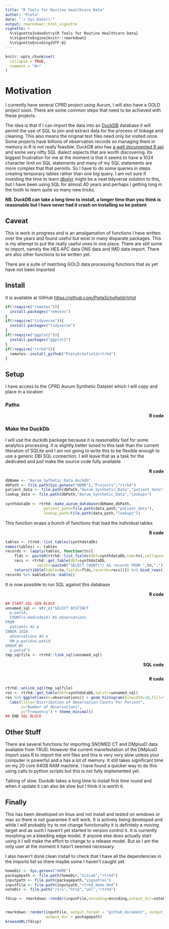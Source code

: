 ```yaml
---
title: "R Tools for Routine Healthcare Data"
author: "Pieta"
date: "`r Sys.Date()`"
output: rmarkdown::html_vignette
vignette: >
  %\VignetteIndexEntry{R Tools for Routine Healthcare Data}
  %\VignetteEngine{knitr::rmarkdown}
  %\VignetteEncoding{UTF-8}
---
```


```r
knitr::opts_chunk$set(
  collapse = TRUE,
  comment = "#>"
)
```

# Motivation

I currently have several CPRD project using Aurum, I will also have a GOLD project soon. There are some
common steps that need to be achieved with these projects. 

The idea is that if I can import the data into an [DuckDB](duckdb) database it will permit the use of 
SQL to join and extract data for the process of linkage and cleaning. This also means the original text
files need only be visited once. Some projects have billions of observation records so managing them in
memory in R is not really feasible. DuckDB also has [a well documented R api](duckrapi) and some very
nifty SQL dialect aspects that are worth discovering. Its biggest frustration for me at the moment is
that it seems to have a 1024 character limit on SQL statements and many of my SQL statements are more
complex that that permits. So I have to do some queries in steps creating temporary tables rather than
one big query. I am not sure if investing the time to learn [dbplyr](dplyr) might be a neat tidyverse
solution to this, but I have been using SQL for almost 40 years and perhaps I getting long in the tooth
to learn quite so many new tricks.

__NB. DuckDB can take a long time to install, a longer time than you think is reasonable
but I have never had it crash on installing so be patient__

## Caveat

This is work in progress and is an amalgamation of functions I have written over the years and found
useful but exist in many disparate packages. This is my attempt to put the really useful ones in one
place. There are still some to import, namely the HES APC data ONS data and IMD data import. There are
also other functions to be written yet. 

There are a suite of matching GOLD data processing functions that as yet have not been imported

## Install

It is available at GitHub [https://github.com/PietaSchofield/rtrhd](rtrhdgh)

```r
if(!require("remotes")){
  install.packages("remotes")
}
if(!require("tidyverse")){
  install.packages("tidyverse")
}
if(!require("ggplot2")){
  install.packages("ggplot2")
}
if(!require("rtrhd")){
  remotes::install_github("PietaSchofield/rtrhd")
}
```

## Setup

I have access to the CPRD Aurum Synthetic Dataset which I will copy and place in a location 

### Paths

<div style='text-align: right'>**R code**</div>

### Make the DuckDb

I will use the duckdb package because it is reasonalbly fast for some analytics processing. It is
slightly better tuned to this task than the current itteration of SQLite and I am not going to write this
to be flexible enough to use a generic DBI SQL connection. I will leave that as a task for the dedicated
and just make the source code fully available

<div style='text-align: right'>**R code**</div>

```r
dbName <- "Aurum_Sythetic_Data.duckdb"
dbPath <- file.path(Sys.getenv("HOME"),"Projects","rtrhd")
patient_data <- file.path(dbPath,"Aurum_Synthetic_Data","patient_data")
lookup_data <- file.path(dbPath,"Aurum_Synthetic_Data","lookups")
  
synthdataDb <- rtrhd::make_aurum_database(dbName,dbPath,
                 patient_path=file.path(data_path,"patient_data"),
                 lookup_path=file.path(data_path,"lookups"))
```

This function wraps a bunch of functions that load the individual tables

<div style='text-align: right'>**R code**</div>

```r
tables <- rtrhd::list_tables(synthdataDb) 
names(tables) <- tables 
records <- lapply(tables, function(tn){
    flds <- paste0(rtrhd::list_fields(dbf=synthdataDb,tab=tn),collapse=", ")
    recs <- rtrhd::get_table(dbf=synthdataDb,
              sqlstr=paste0("SELECT COUNT(*) AS records FROM ",tn,";")) %>% pull(records)
    return(tibble(table=tn,fields=flds,records=recs))}) %>% bind_rows()
records %>% kableExtra::kable()
```

It is now possible to run SQL against this database

<div style='text-align: right'>**R code**</div>

```r
## START SQL GEN BLOCK
unnamed_sql <- str_c("SELECT DISTINCT
  p.patid,
  COUNT(o.medcodeid) AS observations
FROM
  patients AS p
INNER JOIN
  observations AS o
  ON p.patid=o.patid
GROUP BY
  p.patid")
tmp_sqlfile <- rtrhd::link_sql(unnamed_sql)
```

<div style='text-align: right'>**SQL code**</div>

```sql
```

<div style='text-align: right'>**R code**</div>

```r
rtrhd::unlink_sql(tmp_sqlfile)
res <- rtrhd::get_table(dbf=synthdataDb,sqlstr=unnamed_sql)
res %>% ggplot(aes(x=observations)) + geom_histogram(binwidth=10,fill="blue",colour="black",alpha=0.7) +
  labs(title="Distribution of Observation Counts Per Patient",
       x="Number of Observations",
       y="Frequency") + theme_minimal()
## END SQL BLOCK
```

## Other Stuff

There are several functions for importing SNOMED CT and DMplusD data available from TRUD. However the
current manefestation of the DMplusD import uses R to import the xml files and this is very very slow
unless your computer is powerful and a has a lot of memory. It still takes significant time on my 20
core 64GB RAM machine. I have found a quicker way to do this using calls to python scripts but this is
not fully implemented yet. 

Talking of slow. Duckdb takes a long time to install first time round and when it update it can also be
slow but I think it is worth it.

## Finally 

This has been developed on linux and not install and tested on windows or mac so there is not guarantee
it will work. It is actively being developed and while I will probably try to not change functionality it
is definitely a moving target and as such I haven't yet started to version control it. It is currently
morphing on a bleeding edge model. If anyone else does actually start using it I will make the effort to
change to a release model. But as I am the only user at the moment it hasn't seemed necessary.

I also haven't done clean install to check that I have all the dependencies in the Imports list so there
maybe some I haven't caught yet.

```r
homeDir <- Sys.getenv("HOME")
packagepath <- file.path(homeDir,"GitLab","rtrhd")
inputpath <- file.path(packagepath,"vignettes")
inputFile <- file.path(inputpath,"rtrhd_demo.Rmd")
noteDir <- file.path("/srv","http","uol","rtrhd")

fdisp <- rmarkdown::render(inputFile,encoding=encoding,output_dir=noteDir,clean=T)


rmarkdown::render(inputFile, output_format = "github_document", output_file = "README.md",
                  output_dir = packagepath)
browseURL(fdisp)
```

[rtrhdgh]: https://github.com/PietaSchofield/rtrhd
[duckdb]:  https://github.com/duckdb/duckdb
[duckrapi]: https://duckdb.org/docs/api/r
[dbplyr]: https://dbplyr.tidyverse.org/

